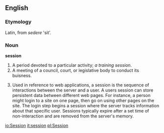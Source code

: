 ==English==

===Etymology===
Latin, from  ''sedere'' 'sit'.

===Noun===
'''session'''
# A period devoted to a particular activity; ''a training session''.
# A meeting of a council, court, or legislative body to conduct its buisness.
# {{computing}} Used in reference to web applications, a session is the sequence of interactions between the server and a user.  A users session can store persistent data between different web pages.  For instance, a person might login to a site on one page, then go on using other pages on the site.  The login step begins a session where the server tracks information about that specific user.  Sessions typically expire after a set time of non-interaction and are removed from the server's memory.

[[io:Session]]
[[it:session]]
[[pl:Session]]